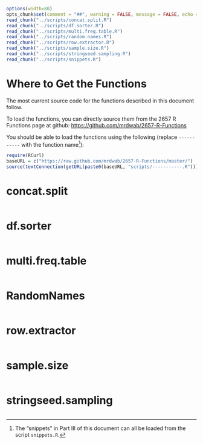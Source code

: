 
```r
options(width=80)
opts_chunk$set(comment = "##", warning = FALSE, message = FALSE, echo = TRUE, tidy = FALSE, size="small")
read_chunk("../scripts/concat.split.R")
read_chunk("../scripts/df.sorter.R")
read_chunk("../scripts/multi.freq.table.R")
read_chunk("../scripts/random.names.R")
read_chunk("../scripts/row.extractor.R")
read_chunk("../scripts/sample.size.R")
read_chunk("../scripts/stringseed.sampling.R")
read_chunk("../scripts/snippets.R")
```

\part{The Functions}

# Where to Get the Functions

The most current source code for the functions described in this document follow.

To load the functions, you can directly source them from the 2657 R Functions page at github: [https://github.com/mrdwab/2657-R-Functions](https://github.com/mrdwab/2657-R-Functions)

You should be able to load the functions using the following (replace `-----------` with the function name^[The "snippets" in Part III of this document can all be loaded from the script `snippets.R`.]):

```r
require(RCurl)
baseURL = c("https://raw.github.com/mrdwab/2657-R-Functions/master/")
source(textConnection(getURL(paste0(baseURL, "scripts/-----------.R"))))
```

\cleardoublepage

# concat.split

```r
```

\cleardoublepage

# df.sorter

```r
```

\cleardoublepage

# multi.freq.table

```r
```

\cleardoublepage

# RandomNames

```r
```

\cleardoublepage

# row.extractor

```r
```

\cleardoublepage

# sample.size

```r
```

\cleardoublepage

# stringseed.sampling

```r
```

\cleardoublepage

